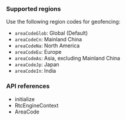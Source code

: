 <PlatformWrapper platform="flutter">

### Supported regions

Use the following region codes for geofencing:

* `areaCodeGlob`: Global (Default)
* `areaCodeCn`: Mainland China
* `areaCodeNa`: North America
* `areaCodeEu`: Europe
* `areaCodeAs`: Asia, excluding Mainland China
* `areaCodeJp`: Japan
* `areaCodeIn`: India

### API references

* <Link to = "{{global.API_REF_FLUTTER_ROOT}}/class_irtcengine.html#api_create2">initialize</Link>

* <Link to = "{{global.API_REF_FLUTTER_ROOT}}/rtc_api_data_type.html#class_rtcengineconfig_ng">RtcEngineContext</Link>

* <Link to = "{{global.API_REF_FLUTTER_ROOT}}/rtc_api_data_type.html#enum_areacode">AreaCode</Link>

</PlatformWrapper>
